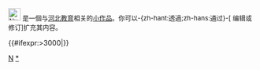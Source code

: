 

<div class="notice metadata" id="stub" style="font-size: small;">
[[File:Nuvola apps edu miscellaneous.svg|25px]]&nbsp;'''{{PAGENAME}}'''是一個与[[:Category:河北教育|河北教育]]相关的[[Wikipedia:小作品|小作品]]。你可以-{zh-hant:透過;zh-hans:通过}-<span class="plainlinks">[{{fullurl:{{FULLPAGENAME}}|action=edit}} 编辑或修订]</span>扩充其内容。</div><includeonly>[[Category:河北教育小作品|{{PAGENAME}}]]{{#ifexpr:{{PAGESIZE:{{FULLPAGENAME}}|R}}>3000|[[Category:字数已超过3000字节的小作品|{{PAGENAME}}]]}}</includeonly><noinclude>[[Category:中國教育小作品模板|N]]
[[Category:河北教育小作品|*]]</noinclude>
